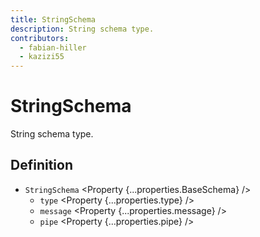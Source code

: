 ```yaml
---
title: StringSchema
description: String schema type.
contributors:
  - fabian-hiller
  - kazizi55
---
```



# StringSchema

String schema type.

## Definition

- `StringSchema` <Property {...properties.BaseSchema} />
  - `type` <Property {...properties.type} />
  - `message` <Property {...properties.message} />
  - `pipe` <Property {...properties.pipe} />
